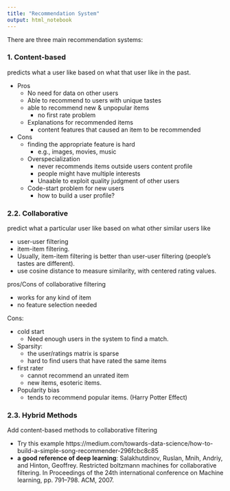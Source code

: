 ```yaml
---
title: "Recommendation System"
output: html_notebook
---
```




There are three main recommendation systems:


### 1. Content-based

 predicts what a user like based on what that user like in the past.
 
 + Pros
    + No need for data on other users
    + Able to recommend to users with unique tastes
    + able to recommend new & unpopular items
        + no first rate problem
    + Explanations for recommended items
      + content features that caused an item to be recommended
  
  + Cons
    + finding the appropriate feature is hard
        + e.g., images, movies, music
    + Overspecialization
        + never recommends items outside users content profile
        + people might have multiple interests
        + Unaable to exploit quality judgment of other users
    + Code-start problem for new users
        + how to build a user profile?
    
### 2.2. Collaborative 

predict what a particular user like based on what other similar users like
     
  + user-user filtering
  + item-item filtering.
  + Usually, item-item filtering is better than user-user filtering (people's tastes are different). 
  + use cosine distance to measure similarity, with centered rating values.

pros/Cons of collaborative filtering

  + works for any kind of item
  + no feature selection needed
  
  Cons: 
  
   + cold start
     + Need enough users in the system to find a match.
   + Sparsity: 
     + the user/ratings matrix is sparse
     + hard to find users that have rated the same items
    
  + first rater 
    + cannot recommend an unrated item 
    + new items, esoteric items.
  
  + Popularity bias
    + tends to recommend popular items. (Harry Potter Effect)
    
### 2.3. Hybrid Methods
 Add content-based methods to collaborative filtering
  
  + Try this example https://medium.com/towards-data-science/how-to-build-a-simple-song-recommender-296fcbc8c85
  + **a good reference of deep learning**: Salakhutdinov, Ruslan, Mnih, Andriy, and Hinton, Geoffrey. Restricted boltzmann machines for collaborative filtering. In Proceedings of the 24th international conference on Machine learning, pp. 791–798. ACM, 2007.
  
